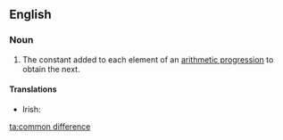 ==English==

===Noun===
{{en-noun|sg=[[common]] [[difference]]}}

# {{analysis}} The constant added to each element of an [[arithmetic progression]] to obtain the next.

====Translations====
{{trans-top}}
* Irish: {{t-|ga|comhbhreis|f|xs=Irish}}
{{trans-mid}}
{{trans-bottom}}

[[ta:common difference]]